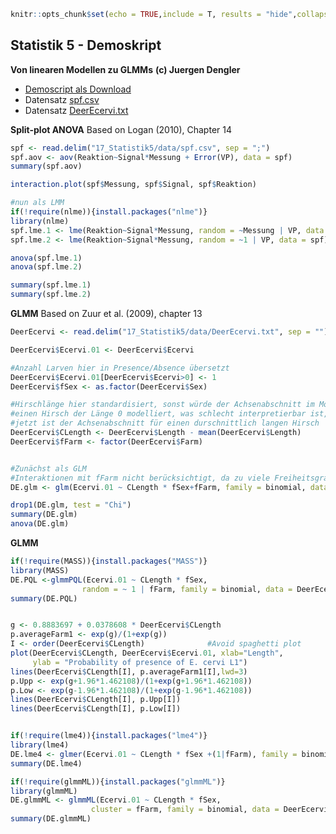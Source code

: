 ```r

knitr::opts_chunk$set(echo = TRUE,include = T, results = "hide",collapse=TRUE)
```
## Statistik 5 - Demoskript 
**Von linearen Modellen zu GLMMs**
**(c) Juergen Dengler**


- [Demoscript als Download](17_Statistik5/RFiles/Statistik_5_Demo_v.05.R)
- Datensatz [spf.csv](17_Statistik5/data/spf.csv)
- Datensatz [DeerEcervi.txt](17_Statistik5/data/DeerEcervi.txt)


 __Split-plot ANOVA__
Based on Logan (2010), Chapter 14

```r
spf <- read.delim("17_Statistik5/data/spf.csv", sep = ";") 
spf.aov <- aov(Reaktion~Signal*Messung + Error(VP), data = spf)
summary(spf.aov)

interaction.plot(spf$Messung, spf$Signal, spf$Reaktion)

#nun als LMM
if(!require(nlme)){install.packages("nlme")}
library(nlme)
spf.lme.1 <- lme(Reaktion~Signal*Messung, random = ~Messung | VP, data = spf)
spf.lme.2 <- lme(Reaktion~Signal*Messung, random = ~1 | VP, data = spf)

anova(spf.lme.1)
anova(spf.lme.2)

summary(spf.lme.1)
summary(spf.lme.2)
```

 __GLMM__
Based on Zuur et al. (2009), chapter 13

```r
DeerEcervi <- read.delim("17_Statistik5/data/DeerEcervi.txt", sep = "")

DeerEcervi$Ecervi.01 <- DeerEcervi$Ecervi

#Anzahl Larven hier in Presence/Absence übersetzt
DeerEcervi$Ecervi.01[DeerEcervi$Ecervi>0] <- 1
DeerEcervi$fSex <- as.factor(DeerEcervi$Sex)

#Hirschlänge hier standardisiert, sonst würde der Achsenabschnitt im Modell für
#einen Hirsch der Länge 0 modelliert, was schlecht interpretierbar ist, 
#jetzt ist der Achsenabschnitt für einen durschnittlich langen Hirsch
DeerEcervi$CLength <- DeerEcervi$Length - mean(DeerEcervi$Length)
DeerEcervi$fFarm <- factor(DeerEcervi$Farm)


#Zunächst als GLM
#Interaktionen mit fFarm nicht berücksichtigt, da zu viele Freiheitsgrade verbraucht würden
DE.glm <- glm(Ecervi.01 ~ CLength * fSex+fFarm, family = binomial, data = DeerEcervi)

drop1(DE.glm, test = "Chi")
summary(DE.glm)
anova(DE.glm)
```

 __GLMM__
 
```r
if(!require(MASS)){install.packages("MASS")}
library(MASS)
DE.PQL <-glmmPQL(Ecervi.01 ~ CLength * fSex,
                random = ~ 1 | fFarm, family = binomial, data = DeerEcervi)
summary(DE.PQL)


g <- 0.8883697 + 0.0378608 * DeerEcervi$CLength
p.averageFarm1 <- exp(g)/(1+exp(g))
I <- order(DeerEcervi$CLength)              #Avoid spaghetti plot
plot(DeerEcervi$CLength, DeerEcervi$Ecervi.01, xlab="Length",
     ylab = "Probability of presence of E. cervi L1")
lines(DeerEcervi$CLength[I], p.averageFarm1[I],lwd=3)
p.Upp <- exp(g+1.96*1.462108)/(1+exp(g+1.96*1.462108))
p.Low <- exp(g-1.96*1.462108)/(1+exp(g-1.96*1.462108))
lines(DeerEcervi$CLength[I], p.Upp[I])
lines(DeerEcervi$CLength[I], p.Low[I])


if(!require(lme4)){install.packages("lme4")}
library(lme4)
DE.lme4 <- glmer(Ecervi.01 ~ CLength * fSex +(1|fFarm), family = binomial, data = DeerEcervi)
summary(DE.lme4)

if(!require(glmmML)){install.packages("glmmML")}
library(glmmML)
DE.glmmML <- glmmML(Ecervi.01 ~ CLength * fSex,
                  cluster = fFarm, family = binomial, data = DeerEcervi)
summary(DE.glmmML)
```
